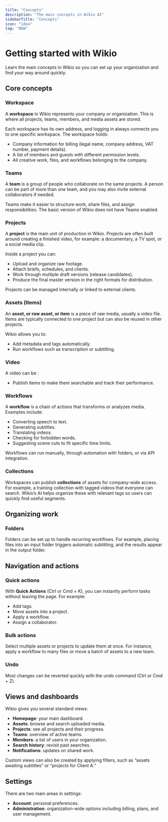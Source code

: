 ```yaml
---
title: "Concepts"
description: "The main concepts in Wikio AI"
sidebarTitle: "Concepts"
icon: "idea"
tag: "NEW"
---
```



# Getting started with Wikio

Learn the main concepts in Wikio so you can set up your organization and find your way around quickly.

## Core concepts

### Workspace

A **workspace** in Wikio represents your company or organization. This is where all projects, teams, members, and media assets are stored.

Each workspace has its own address, and logging in always connects you to one specific workspace. The workspace holds:

- Company information for billing (legal name, company address, VAT number, payment details).
- A list of members and guests with different permission levels.
- All creative work, files, and workflows belonging to the company.

### Teams

A **team** is a group of people who collaborate on the same projects. A person can be part of more than one team, and you may also invite external collaborators if needed.

Teams make it easier to structure work, share files, and assign responsibilities. The basic version of Wikio does not have Teams enabled. 

### Projects

A **project** is the main unit of production in Wikio. Projects are often built around creating a finished video, for example: a documentary, a TV spot, or a social media clip.

Inside a project you can:

- Upload and organize raw footage.
- Attach briefs, schedules, and clients.
- Work through multiple draft versions (release candidates).
- Produce the final master version in the right formats for distribution.

Projects can be managed internally or linked to external clients.

### Assets (Items)

An **asset, or raw asset, or item** is a piece of raw media, usually a video file. Items are typically connected to one project but can also be reused in other projects.

Wikio allows you to:

- Add metadata and tags automatically.
- Run workflows such as transcription or subtitling.

### Video

A video can be :

- Publish items to make them searchable and track their performance.

### Workflows

A **workflow** is a chain of actions that transforms or analyzes media. Examples include:

- Converting speech to text.
- Generating subtitles.
- Translating videos.
- Checking for forbidden words.
- Suggesting scene cuts to fit specific time limits.

Workflows can run manually, through automation with folders, or via API integration.

### Collections

Workspaces can publish **collections** of assets for company-wide access. For example, a training collection with tagged videos that everyone can search. Wikio’s AI helps organize these with relevant tags so users can quickly find useful segments.

## Organizing work

### Folders

Folders can be set up to handle recurring workflows. For example, placing files into an input folder triggers automatic subtitling, and the results appear in the output folder.

## Navigation and actions

### Quick actions

With **Quick Actions** (Ctrl or Cmd \+ K), you can instantly perform tasks without leaving the page. For example:

- Add tags.
- Move assets into a project.
- Apply a workflow.
- Assign a collaborator.

### Bulk actions

Select multiple assets or projects to update them at once. For instance, apply a workflow to many files or move a batch of assets to a new team.

### Undo

Most changes can be reverted quickly with the undo command (Ctrl or Cmd \+ Z).

## Views and dashboards

Wikio gives you several standard views:

- **Homepage**: your main dashboard.
- **Assets**: browse and search uploaded media.
- **Projects**: see all projects and their progress.
- **Teams**: overview of active teams.
- **Members**: a list of users in your organization.
- **Search history**: revisit past searches.
- **Notifications**: updates on shared work.

Custom views can also be created by applying filters, such as “assets awaiting subtitles” or “projects for Client A.”

## Settings

There are two main areas in settings:

- **Account**: personal preferences.
- **Administration**: organization-wide options including billing, plans, and user management.